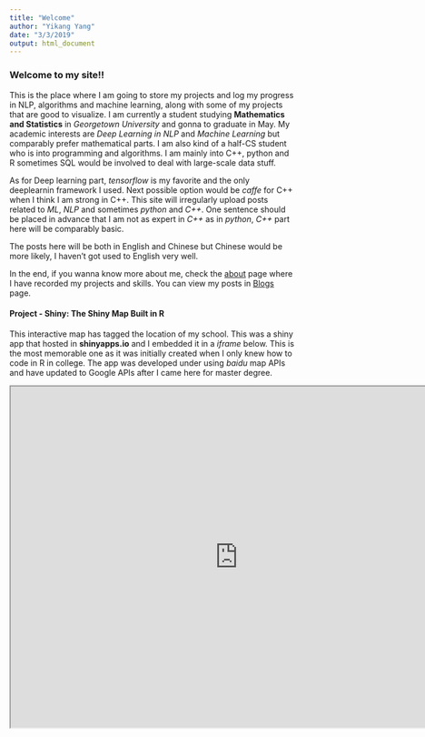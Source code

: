 ```yaml
---
title: "Welcome"
author: "Yikang Yang"
date: "3/3/2019"
output: html_document
---
```



### Welcome to my site!!

This is the place where I am going to store my projects and log my progress in NLP, algorithms and machine learning, along with some of my projects that are good to visualize. I am currently a student studying **Mathematics and Statistics** in _Georgetown University_ and gonna to graduate in May. My academic interests are _Deep Learning in NLP_ and _Machine Learning_ but comparably prefer mathematical parts. I am also kind of a half-CS student who is into programming and algorithms. I am mainly into C++, python and R sometimes SQL would be involved to deal with large-scale data stuff.

As for Deep learning part, _tensorflow_ is my favorite and the only deeplearnin framework I used. Next possible option would be _caffe_ for C++ when I think I am strong in C++. This site will irregularly upload posts related to _ML_, _NLP_ and sometimes _python_ and _C++_.
One sentence should be placed in advance that I am not as expert in _C++_ as in _python_, _C++_ part here will be comparably basic.

The posts here will be both in English and Chinese but Chinese would be more likely, I haven't got used to English very well. 

In the end, if you wanna know more about me, check the [about](../../page/about) page where I have recorded my projects and skills. You can view my posts in [Blogs](../../post/) page.


#### Project - Shiny: The Shiny Map Built in R
This interactive map has tagged the location of my school. This was a shiny app that hosted in **shinyapps.io** and I embedded it in a _iframe_ below. This is the most memorable one as it was initially created when I only knew how to code in R in college. The app was developed under using _baidu_ map APIs and have updated to Google APIs after I came here for master degree. 

<iframe src="https://ch-yykzhuifengmu.shinyapps.io/Shiny_Map/" style="left: -100; width: 800px; height: 600px"></iframe>


